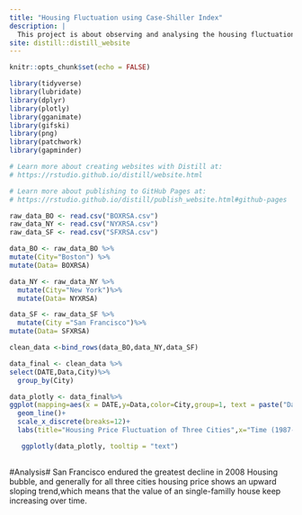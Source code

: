 ```yaml
---
title: "Housing Fluctuation using Case-Shiller Index"
description: |
  This project is about observing and analysing the housing fluctuation of an single familly house from 1987 to Janurary 2021 of three cities: Boston, New York City and San Francisco. 
site: distill::distill_website
---
```


```r
knitr::opts_chunk$set(echo = FALSE)

library(tidyverse)
library(lubridate)
library(dplyr)
library(plotly)
library(gganimate)
library(gifski)
library(png)
library(patchwork)
library(gapminder)

# Learn more about creating websites with Distill at:
# https://rstudio.github.io/distill/website.html

# Learn more about publishing to GitHub Pages at:
# https://rstudio.github.io/distill/publish_website.html#github-pages
```

```r
raw_data_BO <- read.csv("BOXRSA.csv")
raw_data_NY <- read.csv("NYXRSA.csv")
raw_data_SF <- read.csv("SFXRSA.csv")

data_BO <- raw_data_BO %>%
mutate(City="Boston") %>%
mutate(Data= BOXRSA)

data_NY <- raw_data_NY %>%
  mutate(City="New York")%>%
  mutate(Data= NYXRSA)

data_SF <- raw_data_SF %>%
  mutate(City ="San Francisco")%>%
mutate(Data= SFXRSA)

clean_data <-bind_rows(data_BO,data_NY,data_SF)
```

```r
data_final <- clean_data %>%
select(DATE,Data,City)%>%
  group_by(City) 
```

```r
data_plotly <- data_final%>%
ggplot(mapping=aes(x = DATE,y=Data,color=City,group=1, text = paste("Date:",DATE, "\n")))+
  geom_line()+
  scale_x_discrete(breaks=12)+
  labs(title="Housing Price Fluctuation of Three Cities",x="Time (1987-2021)",y="Case-Shiller index")

   ggplotly(data_plotly, tooltip = "text")
     
```

#Analysis#
San Francisco endured the greatest decline in 2008 Housing bubble, and generally for all three cities housing price shows an upward sloping trend,which means that the value of an single-familly house keep increasing over time. 